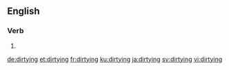 ==English==

===Verb===
{{head|en|present participle}}

# {{present participle of|dirty|lang=en|nocat=1}}

[[de:dirtying]]
[[et:dirtying]]
[[fr:dirtying]]
[[ku:dirtying]]
[[ja:dirtying]]
[[sv:dirtying]]
[[vi:dirtying]]